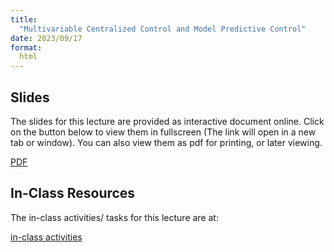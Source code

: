 ```yaml
---
title: 
  "Multivariable Centralized Control and Model Predictive Control"
date: 2023/09/17
format:
  html
---
```


<!--
## Pre Class Activities

- Go through the slides and lecture video below. 


- Additional videos to watch

  [But what is a neural network? | Chapter 1, Deep learning](https://youtu.be/aircAruvnKk)

  [Neural Networks Explained in 5 minutes](https://youtu.be/jmmW0F0biz0)
-->    

## Slides

The slides for this lecture are provided as interactive document online. Click
on the button below to view them in fullscreen (The link will open in a new tab
or window). You can also view them as pdf for printing, or later viewing.  

:::{.grid}

<!--
::: {.g-col-1}
[Slides](../../slides/09-Multivariable_Centralized_Control_and_MPC/index.qmd){target="_blank" .btn .btn-success .btn-lg role="button"}

:::
-->

::: {.g-col-1}
[PDF](../../slides/09-Multivariable_Centralized_Control_and_MPC/09-Multivariable_Centralized_Control_and_MPC.pdf){target="_blank" .btn .btn-info .btn-lg role="button"}

:::
:::

<!--

The slides are also placed below for your reference. Use your keypad's
{{< fa arrow-left >}} and {{< fa arrow-right >}} to navigate the slides.

::: {.container style="position: relative;overflow: hidden;width:
100%;min-height:600px;"}
<iframe src="../../slides/08-decentralized_control/"
style="position=absolute;top: 0;left: 0;bottom: 0;right: 0;width:
100%;min-height:600px;"></iframe>
:::


## Videos

## But what is a neural network? | Chapter 1, Deep learning
{{< video https://www.youtube.com/embed/aircAruvnKk) >}}

::: {.panel-tabset}
## Neural Networks Explained in 5 minutes
{{< video https://www.youtube.com/embed/jmmW0F0biz0 >}}

:::


## Lecture notes

Detailed lcture notes are available for this lecture. 
You can browse them by
clicking on the link below. 
You can also download them in various formats from
the link. 

:::{.grid}
::: {.g-col-3}
[Lecture Notes](../../notes/01-recap/index.qmd){.btn .btn-success .btn-lg role="button"}

:::
:::

-->

## In-Class Resources

The in-class activities/ tasks for this lecture are at:

:::{.grid}
::: {.g-col-5}

[in-class activities](../../notes/09-Multivariable_Centralized_Control_and_MPC/in-class-activities.qmd){.btn .btn-success .btn-lg role="button"}

:::
:::



